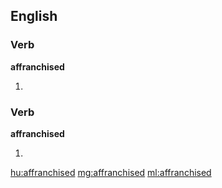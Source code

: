 ==English==

===Verb===
'''affranchised'''

# {{past of|[[affranchise]]}}

===Verb===
'''affranchised'''

# {{past of|[[affranchize]]}}

[[hu:affranchised]]
[[mg:affranchised]]
[[ml:affranchised]]